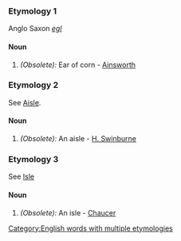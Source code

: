 ===Etymology 1===
Anglo Saxon ''[[egl]]''
====Noun====
#''(Obsolete):'' Ear of corn - [[Ainsworth]]

===Etymology 2===
See [[Aisle]].
====Noun====
#''(Obsolete):'' An aisle - [[H. Swinburne]]

===Etymology 3===
See [[Isle]]
====Noun====
#''(Obsolete):'' An isle - [[Chaucer]]

[[Category:English words with multiple etymologies]]